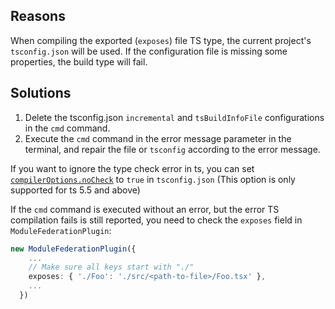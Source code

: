 
<ErrorCodeTitle code='TYPE-001'/>

## Reasons

When compiling the exported (`exposes`) file TS type, the current project's `tsconfig.json` will be used. If the configuration file is missing some properties, the build type will fail.

## Solutions

1. Delete the tsconfig.json `incremental` and `tsBuildInfoFile` configurations in the `cmd` command.
2. Execute the `cmd` command in the error message parameter in the terminal, and repair the file or `tsconfig` according to the error message.

If you want to ignore the type check error in ts, you can set [`compilerOptions.noCheck`](https://www.typescriptlang.org/tsconfig/#noCheck) to `true` in `tsconfig.json` (This option is only supported for ts 5.5 and above)

If the `cmd` command is executed without an error, but the error TS compilation fails is still reported, you need to check the `exposes` field in `ModuleFederationPlugin`:

```ts title="[modern|rspack|rsbuild|webpack].config.[js,ts]"
new ModuleFederationPlugin({
    ...
    // Make sure all keys start with "./"
    exposes: { './Foo': './src/<path-to-file>/Foo.tsx' },
    ...
  })
```
